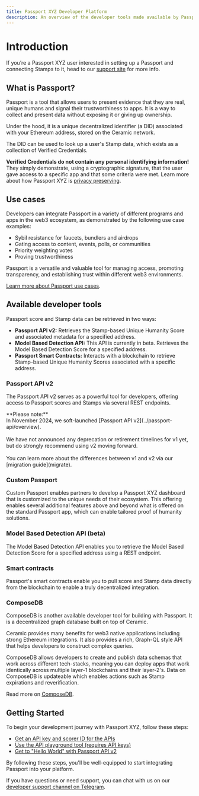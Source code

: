 ```yaml
---
title: Passport XYZ Developer Platform
description: An overview of the developer tools made available by Passport XYZ.
---
```



# Introduction

If you’re a Passport XYZ user interested in setting up a Passport and connecting Stamps to it, head to our [support site](https://support.passport.xyz) for more info.

## What is Passport?

Passport is a tool that allows users to present evidence that they are real, unique humans and signal their trustworthiness to apps. It is a way to collect and present data without exposing it or giving up ownership. 

Under the hood, it is a unique decentralized identifier (a DID) associated with your Ethereum address, stored on the Ceramic network. 

The DID can be used to look up a user's Stamp data, which exists as a collection of Verified Credentials.

**Verified Credentials do not contain any personal identifying information!** They simply demonstrate, using a cryptographic signature, that the user gave access to a specific app and that some criteria were met. Learn more about how Passport XYZ is [privacy preserving](https://www.passport.xyz/privacy).

## Use cases

Developers can integrate Passport in a variety of different programs and apps in the web3 ecosystem, as demonstrated by the following use case examples:

- Sybil resistance for faucets, bundlers and airdrops
- Gating access to content, events, polls, or communities
- Priority weighting votes
- Proving trustworthiness

Passport is a versatile and valuable tool for managing access, promoting transparency, and establishing trust within different web3 environments. 

[Learn more about Passport use cases](../overview/use-cases).


## Available developer tools

Passport score and Stamp data can be retrieved in two ways:

* **Passport API v2:** Retrieves the Stamp-based Unique Humanity Score and associated metadata for a specified address. 
* **Model Based Detection API:** This API is currently in beta. Retrieves the Model Based Detection Score for a specified address.
* **Passport Smart Contracts:** Interacts with a blockchain to retrieve Stamp-based Unique Humanity Scores associated with a specific address. 

### Passport API v2

The Passport API v2 serves as a powerful tool for developers, offering access to Passport scores and Stamps via several REST endpoints. 

<Cards>
  <Card title="Overview" href="/building-with-passport/passport-api/overview" />
  <Card title="Get access" href="/building-with-passport/passport-api/getting-access" />
  <Card title="Quick start" href="/building-with-passport/passport-api/quick-start-guide" />
  <Card title="API reference" href="/building-with-passport/passport-api/api-reference" />
</Cards>

<Callout type="warning">
**Please note:**<br />In November 2024, we soft-launched [Passport API v2](../passport-api/overview).<br /><br />We have not announced any deprecation or retirement timelines for v1 yet, but do strongly recommend using v2 moving forward.<br /><br />You can learn more about the differences between v1 and v2 via our [migration guide](migrate).
</Callout>

### Custom Passport

Custom Passport enables partners to develop a Passport XYZ dashboard that is customized to the unique needs of their ecosystem. This offering enables several additional features above and beyond what is offered on the standard Passport app, which can enable tailored proof of humanity solutions.

<Cards>
  <Card title="Custom Passport" href="/building-with-passport/custom-passport" />
</Cards>

### Model Based Detection API (beta)

The Model Based Detection API enables you to retrieve the Model Based Detection Score for a specified address using a REST endpoint.

<Cards>
  <Card title="Overview" href="/building-with-passport/model-based-detection/overview" />
  <Card title="Get access" href="/building-with-passport/model-based-detection/getting-access" />
  <Card title="Tutorial" href="/building-with-passport/model-based-detection/tutorials/double-verification" />
  <Card title="API reference" href="/building-with-passport/model-based-detection/api-reference" />
</Cards>

### Smart contracts

Passport's smart contracts enable you to pull score and Stamp data directly from the blockchain to enable a truly decentralized integration. 

<Cards>
  <Card title="Overview" href="/building-with-passport/smart-contracts/overview" />
  <Card title="Tutorial" href="/building-with-passport/smart-contracts/integrating-onchain-stamp-data" />
  <Card title="Contract reference" href="/building-with-passport/passport-api/contract-reference" />
</Cards>

### ComposeDB

ComposeDB is another available developer tool for building with Passport. It is a decentralized graph database built on top of Ceramic.

Ceramic provides many benefits for web3 native applications including strong Ethereum integrations. It also provides a rich, Graph-QL style API that helps developers to construct complex queries. 

ComposeDB allows developers to create and publish data schemas that work across different tech-stacks, meaning you can deploy apps that work identically across multiple layer-1 blockchains and their layer-2's. 
Data on ComposeDB is updateable which enables actions such as Stamp expirations and reverification.

Read more on [ComposeDB](composedb.md).


## Getting Started

To begin your development journey with Passport XYZ, follow these steps:

- [Get an API key and scorer ID for the APIs](/building-with-passport/passport-api/getting-access)
- [Use the API playground tool (requires API keys)](https://api.passport.xyz/v2/docs)
- [Get to "Hello World" with Passport API v2](/building-with-passport/passport-api/quick-start-guide)

By following these steps, you'll be well-equipped to start integrating Passport into your platform.

If you have questions or need support, you can chat with us on our [developer support channel on Telegram](https://t.me/+Mcp9RsRV7tVmYjZh).
